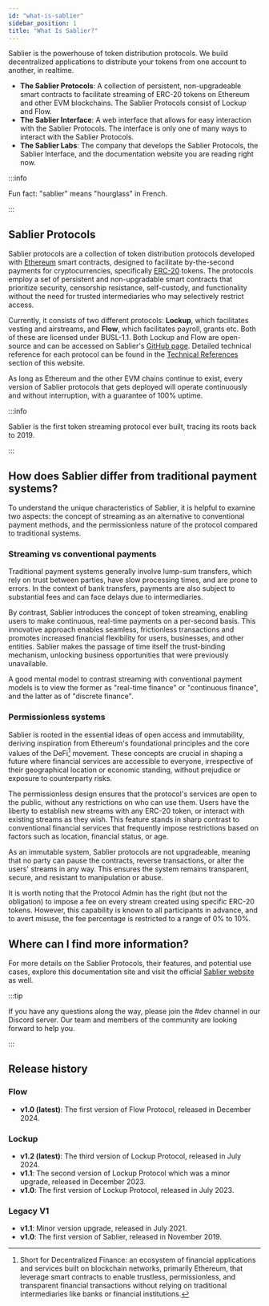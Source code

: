 ```yaml
---
id: "what-is-sablier"
sidebar_position: 1
title: "What Is Sablier?"
---
```



Sablier is the powerhouse of token distribution protocols. We build decentralized applications to distribute your tokens
from one account to another, in realtime.

- **The Sablier Protocols**: A collection of persistent, non-upgradeable smart contracts to facilitate streaming of
  ERC-20 tokens on Ethereum and other EVM blockchains. The Sablier Protocols consist of Lockup and Flow.
- **The Sablier Interface**: A web interface that allows for easy interaction with the Sablier Protocols. The interface
  is only one of many ways to interact with the Sablier Protocols.
- **The Sablier Labs**: The company that develops the Sablier Protocols, the Sablier Interface, and the documentation
  website you are reading right now.

:::info

Fun fact: "sablier" means "hourglass" in French.

:::

## Sablier Protocols

Sablier protocols are a collection of token distribution protocols developed with [Ethereum](https://ethereum.org/)
smart contracts, designed to facilitate by-the-second payments for cryptocurrencies, specifically
[ERC-20](https://ethereum.org/en/developers/docs/standards/tokens/erc-20/) tokens. The protocols employ a set of
persistent and non-upgradable smart contracts that prioritize security, censorship resistance, self-custody, and
functionality without the need for trusted intermediaries who may selectively restrict access.

Currently, it consists of two different protocols: **Lockup**, which facilitates vesting and airstreams, and **Flow**,
which facilitates payroll, grants etc. Both of these are licensed under BUSL-1.1. Both Lockup and Flow are open-source
and can be accessed on Sablier's [GitHub page](https://github.com/sablier-labs). Detailed technical reference for each
protocol can be found in the [Technical References](/reference/overview) section of this website.

As long as Ethereum and the other EVM chains continue to exist, every version of Sablier protocols that gets deployed
will operate continuously and without interruption, with a guarantee of 100% uptime.

:::info

Sablier is the first token streaming protocol ever built, tracing its roots back to 2019.

:::

## How does Sablier differ from traditional payment systems?

To understand the unique characteristics of Sablier, it is helpful to examine two aspects: the concept of streaming as
an alternative to conventional payment methods, and the permissionless nature of the protocol compared to traditional
systems.

### Streaming vs conventional payments

Traditional payment systems generally involve lump-sum transfers, which rely on trust between parties, have slow
processing times, and are prone to errors. In the context of bank transfers, payments are also subject to substantial
fees and can face delays due to intermediaries.

By contrast, Sablier introduces the concept of token streaming, enabling users to make continuous, real-time payments on
a per-second basis. This innovative approach enables seamless, frictionless transactions and promotes increased
financial flexibility for users, businesses, and other entities. Sablier makes the passage of time itself the
trust-binding mechanism, unlocking business opportunities that were previously unavailable.

A good mental model to contrast streaming with conventional payment models is to view the former as "real-time finance"
or "continuous finance", and the latter as of "discrete finance".

### Permissionless systems

Sablier is rooted in the essential ideas of open access and immutability, deriving inspiration from Ethereum's
foundational principles and the core values of the DeFi[^1] movement. These concepts are crucial in shaping a future
where financial services are accessible to everyone, irrespective of their geographical location or economic standing,
without prejudice or exposure to counterparty risks.

The permissionless design ensures that the protocol's services are open to the public, without any restrictions on who
can use them. Users have the liberty to establish new streams with any ERC-20 token, or interact with existing streams
as they wish. This feature stands in sharp contrast to conventional financial services that frequently impose
restrictions based on factors such as location, financial status, or age.

As an immutable system, Sablier protocols are not upgradeable, meaning that no party can pause the contracts, reverse
transactions, or alter the users' streams in any way. This ensures the system remains transparent, secure, and resistant
to manipulation or abuse.

It is worth noting that the Protocol Admin has the right (but not the obligation) to impose a fee on every stream
created using specific ERC-20 tokens. However, this capability is known to all participants in advance, and to avert
misuse, the fee percentage is restricted to a range of 0% to 10%.

## Where can I find more information?

For more details on the Sablier Protocols, their features, and potential use cases, explore this documentation site and
visit the official [Sablier website](https://sablier.com) as well.

:::tip

If you have any questions along the way, please join the #dev channel in our <Link href={links.discord}>Discord
server</Link>. Our team and members of the community are looking forward to help you.‌

:::

## Release history

### Flow

- **v1.0 (latest)**: The first version of Flow Protocol, released in December 2024.

### Lockup

- **v1.2 (latest)**: The third version of Lockup Protocol, released in July 2024.
- **v1.1**: The second version of Lockup Protocol which was a minor upgrade, released in December 2023.
- **v1.0**: The first version of Lockup Protocol, released in July 2023.

### Legacy V1

- **v1.1**: Minor version upgrade, released in July 2021.
- **v1.0**: The first version of Sablier, released in November 2019.

[^1]:
    Short for Decentralized Finance: an ecosystem of financial applications and services built on blockchain networks,
    primarily Ethereum, that leverage smart contracts to enable trustless, permissionless, and transparent financial
    transactions without relying on traditional intermediaries like banks or financial institutions.
